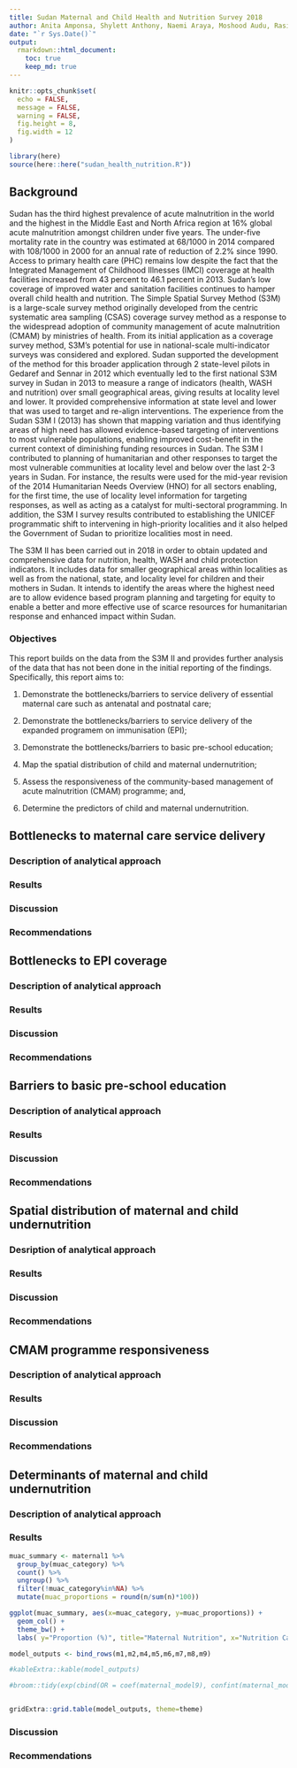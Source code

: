```yaml
---
title: Sudan Maternal and Child Health and Nutrition Survey 2018
author: Anita Amponsa, Shylett Anthony, Naemi Araya, Moshood Audu, Rasika Bombatkar, Neira Budiono, Phillip Chigiya, Prince Kelechi Chima, John Bok Chol, Clifford Cofie, Eslam Elbasheer, Prateek Garg, Mary Gouws, Samvel Grigoryan, Marietta Imadojiemu, Jillian Francise Lee, Anita Makori, Joseph Mwaka, Kapil Narain, Josephine Ndawula, Thokozani Nyasulu, Richmonda Pearce, Mariano Ratto, Gloria Rukomeza, Mercedes Rumi, Amina Suveha, Shih-Ting Tseng, Claudia Vidal Cuellar, Yih Seong Wong
date: "`r Sys.Date()`"
output: 
  rmarkdown::html_document:
    toc: true
    keep_md: true
---
```


```r
knitr::opts_chunk$set(
  echo = FALSE, 
  message = FALSE, 
  warning = FALSE, 
  fig.height = 8, 
  fig.width = 12
)

library(here)
source(here::here("sudan_health_nutrition.R"))
```

## Background 

Sudan has the third highest prevalence of acute malnutrition in the world and the highest in the Middle East and North Africa region at 16% global acute malnutrition amongst children under five years. The under-five mortality rate in the country was estimated at 68/1000 in 2014 compared with 108/1000 in 2000 for an annual rate of reduction of 2.2% since 1990. Access to primary health care (PHC) remains low despite the fact that the Integrated Management of Childhood Illnesses (IMCI) coverage at health facilities increased from 43 percent to 46.1 percent in 2013. Sudan’s low coverage of improved water and sanitation facilities continues to hamper overall child health and nutrition. The Simple Spatial Survey Method (S3M) is a large-scale survey method originally developed from the centric systematic area sampling (CSAS) coverage survey method as a response to the widespread adoption of community management of acute malnutrition (CMAM) by ministries of health. From its initial application as a coverage survey method, S3M’s potential for use in national-scale multi-indicator surveys was considered and explored. Sudan supported the development of the method for this broader application through 2 state-level pilots in Gedaref and Sennar in 2012 which eventually led to the first national S3M survey in Sudan in 2013 to measure a range of indicators (health, WASH and nutrition) over small geographical areas, giving results at locality level and lower. It provided comprehensive information at state level and lower that was used to target and re-align interventions. The experience from the Sudan S3M I (2013) has shown that mapping variation and thus identifying areas of high need has allowed evidence-based targeting of interventions to most vulnerable populations, enabling improved cost-benefit in the current context of diminishing funding resources in Sudan. The S3M I contributed to planning of humanitarian and other responses to target the most vulnerable communities at locality level and below over the last 2-3 years in Sudan. For instance, the results were used for the mid-year revision of the 2014 Humanitarian Needs Overview (HNO) for all sectors enabling, for the first time, the use of locality level information for targeting responses, as well as acting as a catalyst for multi-sectoral programming. In addition, the S3M I survey results contributed to establishing the UNICEF programmatic shift to intervening in high-priority localities and it also helped the Government of Sudan to prioritize localities most in need.

The S3M II has been carried out in 2018 in order to obtain updated and comprehensive data for nutrition, health, WASH and child protection indicators. It includes data for smaller geographical areas within localities as well as from the national, state, and locality level for children and their mothers in Sudan. It intends to identify the areas where the highest need are to allow evidence based program planning and targeting for equity to enable a better and more effective use of scarce resources
for humanitarian response and enhanced impact within Sudan.

### Objectives

This report builds on the data from the S3M II and provides further analysis of the data that has not been done in the initial reporting of the findings. Specifically, this report aims to:

1. Demonstrate the bottlenecks/barriers to service delivery of essential maternal care such as antenatal and postnatal care;

2. Demonstrate the bottlenecks/barriers to service delivery of the expanded programem on immunisation (EPI);

3. Demonstrate the bottlenecks/barriers to basic pre-school education;

4. Map the spatial distribution of child and maternal undernutrition;

5. Assess the responsiveness of the community-based management of acute malnutrition (CMAM) programme; and,

6. Determine the predictors of child and maternal undernutrition.


<!---- This is the start of the section for Team Naruto ---->
## Bottlenecks to maternal care service delivery

### Description of analytical approach




### Results




### Discussion




### Recommendations




<!---- This is the end of the section for Team Naruto ---->

<!---- This is the start of the section for Team Sasuke ---->
## Bottlenecks to EPI coverage

### Description of analytical approach




### Results




### Discussion




### Recommendations




<!---- This is the end of the section for Team Sasuke ---->

<!---- This is the start of the section for Team Rock Lee ---->
## Barriers to basic pre-school education

### Description of analytical approach




### Results




### Discussion




### Recommendations




<!---- This is the end of the section for Team Rock Lee ---->

<!---- This is the start of the section for Team Hinata ---->

## Spatial distribution of maternal and child undernutrition

### Desription of analytical approach




### Results




### Discussion




### Recommendations




<!---- This is the end of the section for Team Hinata ---->

<!---- This is the start of the section for Team Neji ---->

## CMAM programme responsiveness

### Description of analytical approach




### Results




### Discussion




### Recommendations




<!---- This is the end of the section for Team Neji ---->

<!---- This is the start of the section for Team Sakura ---->

## Determinants of maternal and child undernutrition

### Description of analytical approach




### Results

```r
muac_summary <- maternal1 %>%
  group_by(muac_category) %>%
  count() %>%
  ungroup() %>%
  filter(!muac_category%in%NA) %>%
  mutate(muac_proportions = round(n/sum(n)*100))

ggplot(muac_summary, aes(x=muac_category, y=muac_proportions)) +
  geom_col() +
  theme_bw() +
  labs( y="Proportion (%)", title="Maternal Nutrition", x="Nutrition Category")
```


```r
model_outputs <- bind_rows(m1,m2,m4,m5,m6,m7,m8,m9)

#kableExtra::kable(model_outputs)

#broom::tidy(exp(cbind(OR = coef(maternal_model9), confint(maternal_model9))))


gridExtra::grid.table(model_outputs, theme=theme)
```



### Discussion




### Recommendations




<!---- This is the end of the section for Team Sakura ---->

